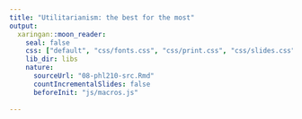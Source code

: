```yaml
---
title: "Utilitarianism: the best for the most"
output:
  xaringan::moon_reader:
    seal: false
    css: ["default", "css/fonts.css", "css/print.css", "css/slides.css"]
    lib_dir: libs
    nature:
      sourceUrl: "08-phl210-src.Rmd"
      countIncrementalSlides: false
      beforeInit: "js/macros.js"
      
---
```

